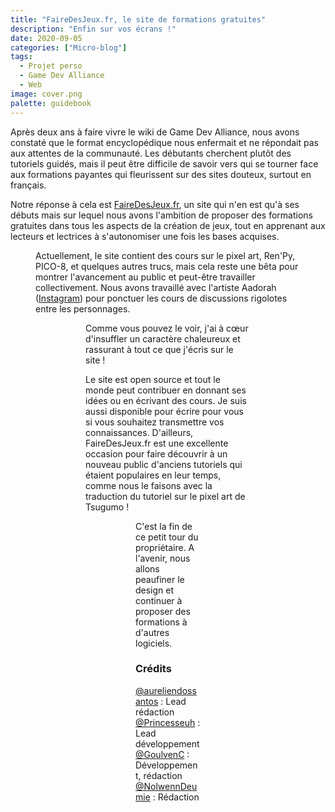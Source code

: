 ```yaml
---
title: "FaireDesJeux.fr, le site de formations gratuites"
description: "Enfin sur vos écrans !"
date: 2020-09-05
categories: ["Micro-blog"]
tags:
  - Projet perso
  - Game Dev Alliance
  - Web
image: cover.png
palette: guidebook
---
```


Après deux ans à faire vivre le wiki de Game Dev Alliance, nous avons constaté que le format encyclopédique nous enfermait et ne répondait pas aux attentes de la communauté. Les débutants cherchent plutôt des tutoriels guidés, mais il peut être difficile de savoir vers qui se tourner face aux formations payantes qui fleurissent sur des sites douteux, surtout en français.

Notre réponse à cela est [FaireDesJeux.fr](https://fairedesjeux.fr), un site qui n'en est qu'à ses débuts mais sur lequel nous avons l'ambition de proposer des formations gratuites dans tous les aspects de la création de jeux, tout en apprenant aux lecteurs et lectrices à s'autonomiser une fois les bases acquises.


<Figure src={one} />

Actuellement, le site contient des cours sur le pixel art, Ren'Py, PICO-8, et quelques autres trucs, mais cela reste une bêta pour montrer l'avancement au public et peut-être travailler collectivement. Nous avons travaillé avec l'artiste Aadorah ([Instagram](https://www.instagram.com/_aadorah)) pour ponctuer les cours de discussions rigolotes entre les personnages.


<Figure src={six} />
<Figure src={three} />

Comme vous pouvez le voir, j'ai à cœur d'insuffler un caractère chaleureux et rassurant à tout ce que j'écris sur le site !

Le site est open source et tout le monde peut contribuer en donnant ses idées ou en écrivant des cours. Je suis aussi disponible pour écrire pour vous si vous souhaitez transmettre vos connaissances. D'ailleurs, FaireDesJeux.fr est une excellente occasion pour faire découvrir à un nouveau public d'anciens tutoriels qui étaient populaires en leur temps, comme nous le faisons avec la traduction du tutoriel sur le pixel art de Tsugumo !


<Figure src={four} />
<Figure src={five} />

C'est la fin de ce petit tour du propriétaire. A l'avenir, nous allons peaufiner le design et continuer à proposer des formations à d'autres logiciels.

### Crédits

[@aureliendossantos](https://github.com/aureliendossantos) : Lead rédaction<br/>
[@Princesseuh](https://github.com/Princesseuh) : Lead développement<br/>
[@GoulvenC](https://github.com/GoulvenC) : Développement, rédaction<br/>
[@NolwennDeumie](https://github.com/nolwenndeumie) : Rédaction
